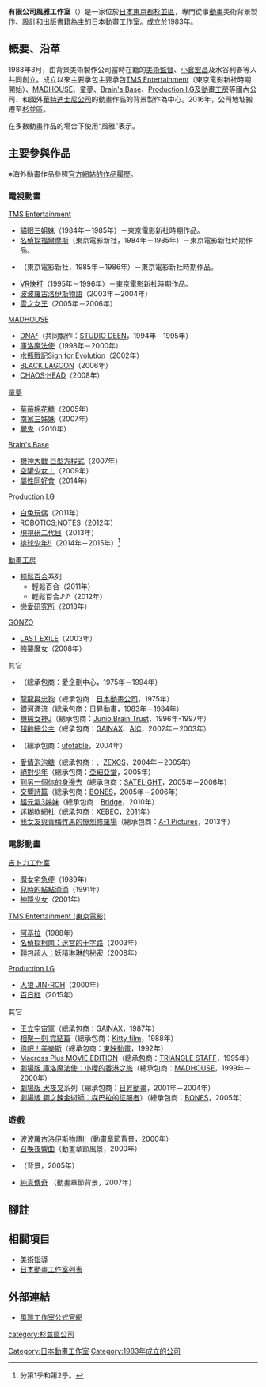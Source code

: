 {{multiple issues|
{{Primarysources|time=2015-12-14T03:11:41+00:00}}
{{unreferenced|time=2015-05-18T09:58:43+00:00}}
{{Notability Unreferenced|time=2015-05-18T09:58:43+00:00}}
}}
{{Infobox Company
| company_name        = 有限公司風雅工作室
| company_name_en     = 
| company_logo        = 
| company_type        = 特例有限公司
| original_text       = {{lang|ja|有限会社スタジオ風雅}}
| original_spelling   = 
| company_slogan      = 
| market_information  = 
| abbreviated_name    = 
| predecessor         = 
| successor           =
| foundation          = 1983年3月3日
| location            = {{JPN}}[[東京都|東京都]][[杉並區|杉並區]]阿佐谷南一丁目5番3號
| zip_code            = 〒166-0004
| area_served         = 
| telephone_no        = 
| key_people          = 代表取締役：{{tsl|ja|大野広司|大野廣司}}
| industry            = [[媒體|媒體]]
| products            = [[動畫|動畫]]製作（美術、背景等）
| services            = 
| capital             = 
| revenue             = 
| operating_income    = 
| profit              = 
| total_asset         = 
| net_asset           = 
| market_value        = 
| num_employees       = 
| equity              =
| P/E ratio           = 
| earnings per share  = 
| Net asset value     = 
| accounting_period   = 
| parent              = 
| divisions           = 
| major_shareholder   = 
| subsid              = 
| homepage            = http://st-fuga-fuga.com/
| width               = 
}}
{{Japanese|japanese=有限会社スタジオ風雅|kana=ゆうげんがいしゃ すたじお ふうが|romaji=Yuugengaisha Sutajio Fuuga}}
'''有限公司風雅工作室'''（{{lang-ja|有限会社スタジオ風雅}}）是一家位於[[日本|日本]][[東京都|東京都]][[杉並區|杉並區]]，專門從事[[動畫|動畫]]美術背景製作、設計和出版書籍為主的日本動畫工作室。成立於1983年。

== 概要、沿革 ==
1983年3月，由背景美術製作公司{{link-ja|小林Production|小林プロダクション}}當時在籍的[[美術監督|美術監督]]{{link-ja|大野廣司|大野広司}}、[[小倉宏昌|小倉宏昌]]及水谷利春等人共同創立。成立以來主要承包主要承包[[TMS娛樂|TMS Entertainment]]（東京電影新社時期開始）、[[MADHOUSE|MADHOUSE]]、[[童夢_(動畫工作室)|童夢]]、[[Brain's_Base|Brain's Base]]、[[Production_I.G|Production I.G]]及[[動畫工房|動畫工房]]等國內公司、和國外[[華特迪士尼公司|華特迪士尼公司]]的動畫作品的背景製作為中心。2016年，公司地址搬遷至[[杉並區|杉並區]]。

在多數動畫作品的場合下使用“風雅”表示。

== 主要參與作品 ==
※海外動畫作品參照[http://st-fuga-fuga.com/ 官方網站的作品履歷]。
=== 電視動畫 ===
; [[TMS娛樂|TMS Entertainment]]
* [[貓眼三姐妹|貓眼三姐妹]]（1984年－1985年）－東京電影新社時期作品。
* [[名偵探福爾摩斯|名偵探福爾摩斯]]（東京電影新社，1984年－1985年）－東京電影新社時期作品。
* {{tsl|ja|おねがい!サミアどん|おねがい！サミアどん}}（東京電影新社，1985年－1986年）－東京電影新社時期作品。
* [[VR快打_(動畫版)|VR快打]]（1995年－1996年）－東京電影新社時期作品。
* [[火龍小武士|波波羅古洛伊斯物語]]（2003年－2004年） 
* [[雪之女王|雪之女王]]（2005年－2006年）

; [[MADHOUSE|MADHOUSE]]
* [[DNA²|DNA²]]（共同製作：[[STUDIO_DEEN|STUDIO DEEN]]，1994年－1995年）
* [[百變小櫻|庫洛魔法使]]（1998年－2000年） 
* [[水瓶戰記|水瓶戰記Sign for Evolution]]（2002年）
* [[企業傭兵|BLACK LAGOON]]（2006年）
* [[CHAOS;HEAD|CHAOS;HEAD]]（2008年）

; [[童夢_(動畫工作室)|童夢]]
* [[草莓棉花糖|草莓棉花糖]]（2005年）
* [[南家三姊妹|南家三姊妹]]（2007年）
* [[屍鬼|屍鬼]]（2010年）

; [[Brain's_Base|Brain's Base]]
* [[機神大戰|機神大戰 巨型方程式]]（2007年）
* [[空罐少女！|空罐少女！]]（2009年）
* [[屬性同好會|屬性同好會]]（2014年）

; [[Production_I.G|Production I.G]]
* [[白兔糖|白兔玩偶]]（2011年）
* [[ROBOTICS;NOTES|ROBOTICS;NOTES]]（2012年）
* [[現視研|現視研二代目]]（2013年）
* [[排球少年！！|排球少年!!]]（2014年－2015年）<ref>分第1季和第2季。</ref>

; [[動畫工房|動畫工房]]
* [[輕鬆百合|輕鬆百合]]系列
** 輕鬆百合（2011年）
** 輕鬆百合♪♪（2012年）
* [[戀愛研究所|戀愛研究所]]（2013年）

; [[GONZO|GONZO]]
* [[最後流亡|LAST EXILE]]（2003年）
* [[強襲魔女|強襲魔女]]（2008年）

; 其它
* {{tsl|ja|まんが日本昔ばなし|漫畫日本昔話}}（總承包商：愛企劃中心，1975年－1994年） 
* [[龍龍與忠狗|龍龍與忠狗]]（總承包商：[[日本動畫公司|日本動畫公司]]，1975年）
* [[銀河漂流|銀河漂流]]（總承包商：[[日昇動畫|日昇動畫]]，1983年－1984年） 
* [[機械女神|機械女神J]]（總承包商：[[Junio_Brain_Trust|Junio Brain Trust]]，1996年-1997年） 
* [[超齡細公主|超齡細公主]]（總承包商：[[GAINAX|GAINAX]]、[[動畫國際公司|AIC]]，2002年－2003年） 
* {{tsl|ja|ニニンがシノブ伝|2X2忍傳}}（總承包商：[[ufotable|ufotable]]，2004年） 
* [[愛情泡泡糖|愛情泡泡糖]]（總承包商：{{tsl|ja|トライネットエンタテインメント|Trinet Entertainment}}、[[ZEXCS|ZEXCS]]，2004年－2005年） 
* [[絕對少年|絕對少年]]（總承包商：[[亞細亞堂|亞細亞堂]]，2005年）
* [[到另一個你的身邊去|到另一個你的身邊去]]（總承包商：[[SATELIGHT|SATELIGHT]]，2005年－2006年） 
* [[交響詩篇|交響詩篇]]（總承包商：[[BONES_(動畫製作公司)|BONES]]，2005年－2006年） 
* [[超元氣3姊妹|超元氣3姊妹]]（總承包商：[[Bridge_(公司)|Bridge]]，2010年）
* [[迷糊軟網社|迷糊軟網社]]（總承包商：[[XEBEC|XEBEC]]，2011年）
* [[我女友與青梅竹馬的慘烈修羅場|我女友與青梅竹馬的慘烈修羅場]]（總承包商：[[A-1_Pictures|A-1 Pictures]]，2013年）

=== 電影動畫 ===
; [[吉卜力工作室|吉卜力工作室]]
* [[魔女宅急便|魔女宅急便]]（1989年）
* [[歲月的童話|兒時的點點滴滴]]（1991年） 
* [[千與千尋|神隱少女]]（2001年） 

; [[TMS娛樂|TMS Entertainment (東京電影)]]
* [[阿基拉_(電影)|阿基拉]]（1988年）
* [[名偵探柯南：迷宮的十字路|名偵探柯南：迷宮的十字路]]（2003年）
* [[妖精琳琳的秘密|麵包超人：妖精琳琳的秘密]]（2008年）

; [[Production_I.G|Production I.G]]
* [[人狼_JIN-ROH|人狼 JIN-ROH]]（2000年） 
* [[百日紅|百日紅]]（2015年）

; 其它
* [[王立宇宙軍|王立宇宙軍]]（總承包商：[[GAINAX|GAINAX]]，1987年）
* [[相聚一刻|相聚一刻 完結篇]]（總承包商：[[Kitty_film|Kitty film]]，1988年） 
* [[跑吧！美樂斯|跑吧！美樂斯]]（總承包商：[[東映動畫|東映動畫]]，1992年）
* [[Macross_Plus|Macross Plus MOVIE EDITION]]（總承包商：[[TRIANGLE_STAFF|TRIANGLE STAFF]]，1995年） 
* [[庫洛魔法使劇場版：小櫻的香港之旅|劇場版 庫洛魔法使：小櫻的香港之旅]]（總承包商：[[MADHOUSE|MADHOUSE]]，1999年－2000年）
* [[犬夜叉|劇場版 犬夜叉]]系列（總承包商：[[日昇動畫|日昇動畫]]，2001年－2004年） 
* [[劇場版_鋼之鍊金術師_森巴拉的征服者|劇場版 鋼之鍊金術師：森巴拉的征服者]]）（總承包商：[[BONES_(動畫製作公司)|BONES]]，2005年）

=== 遊戲 ===
* [[波波羅古洛伊斯物語|波波羅古洛伊斯物語II]]（動畫章節背景，2000年）
* [[召喚夜響曲系列|召喚夜響曲]]（動畫章節風景，2000年）
* {{tsl|ja|ラジアータストーリーズ|Radiata Stories}}（背景，2005年）
* [[純真傳奇|純真傳奇]] （動畫章節背景，2007年）

== 腳註 ==
{{reflist}}

== 相關項目 ==
* [[美術指導|美術指導]]
* [[日本動畫工作室列表|日本動畫工作室列表]]

== 外部連結 ==
* [http://st-fuga-fuga.com/ 風雅工作室公式官網] {{ja icon}}

{{日本動畫工作室}}
{{DEFAULTSORT:Studio Fuga}}
[[Category:日本動畫工作室|Category:日本動畫工作室]]
[[category:杉並區公司|category:杉並區公司]]
[[Category:1983年成立的公司|Category:1983年成立的公司]]